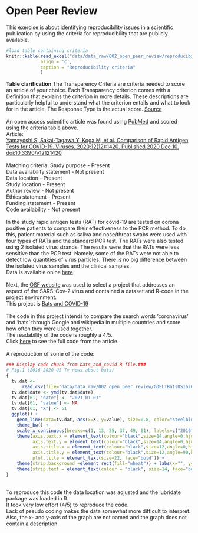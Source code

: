 # Open Peer Review 

This exercise is about identifying reproducibility issues in a scientific publication by using the criteria for reproducibility that are publicly available.
<br>
```r
#load table containing criteria
knitr::kable(read_excel("data/data_raw/002_open_peer_review/reproducibility_criteria.xlsx"), 
             align = 'c', 
             caption = "Reproducibility criteria"
             )
```
__Table clarification__ The Transparency Criteria are criteria needed to score an article of your choice. Each Transparency criterion comes with a Definition that explains the criterion in more details. These descriptions are particularly helpful to understand what the criterion entails and what to look for in the article. The Response Type is the actual score.  [Source](https://www.researchgate.net/publication/340244621_Reproducibility_and_reporting_practices_in_COVID-19_preprint_manuscripts/fulltext/5e81f9fd92851caef4ae37ba/Reproducibility-and-reporting-practices-in-COVID-19-preprint-manuscripts.pdf)
<br> <br>
An open access scientific article was found using [PubMed](https://pubmed.ncbi.nlm.nih.gov/) and scored using the criteria table above.
<br> 
Article: <br>
[Yamayoshi S, Sakai-Tagawa Y, Koga M, et al. Comparison of Rapid Antigen Tests for COVID-19. Viruses. 2020;12(12):1420. Published 2020 Dec 10. doi:10.3390/v12121420](https://pubmed.ncbi.nlm.nih.gov/33322035/)
<br> <br>
Matching criteria:
Study purpose -                 Present <br>
Data availability statement -   Not present <br>
Data location -                 Present <br>
Study location -                Present <br>
Author review -                 Not present <br>
Ethics statement -              Present <br>
Funding statement -             Present <br>
Code availability -             Not present
<br> <br>
In the study rapid antigen tests (RAT) for covid-19 are tested on corona positive patients to compare their effectiveness to the PCR method. To do this, patient material such as saliva and nose/throat swabs were used with four types of RATs and the standard PCR test. The RATs were also tested using 2 isolated virus strands. The results were that the RATs were less sensitive than the PCR test. Namely, some of the RATs were not able to detect low quantities of virus particles. There is no big difference between the isolated virus samples and the clinical samples. <br>
Data is available onine [here](https://www.mdpi.com/1999-4915/12/12/1420/s1).
<br> <br>
Next, the [OSF website](https://osf.io/) was used to select a project that addresses an aspect of the SARS-Cov-2 virus and contained a dataset and R-code in the project environment. <br>
This project is [Bats and COVID-19](https://osf.io/wxh6a/)
<br> <br> 
The code in this project intends to compare the search words 'coronavirus' and 'bats' through Google and wikipedia in multiple countries and score how often they were used together. <br>
The readability of the code is roughly a 4/5. 
<br>
Click [here](data/data_raw/002_open_peer_review/bats_and_covid.R) to see the full code from the article.
<br> <br> 
A reproduction of some of the code: 
<br>
``` r
### Display code chunk from bats_and_covid.R file.###
# Fig.1 (2016-2020 US Tv news about bats) 
{
  tv.dat <- 
      read.csv(file="data/data_raw/002_open_peer_review/GDELTBatsUS1620.csv")
  tv.dat$date <- ymd(tv.dat$date)
  tv.dat[61, "date"] <- "2021-01-01"
  tv.dat[61, "value"] <- NA
  tv.dat[61, "X"] <- 61
  ggplot() + 
    geom_line(data=tv.dat, aes(x=X, y=value), size=0.8, color="steelblue", linetype="solid") + 
    theme_bw() + 
    scale_x_continuous(breaks=c(1, 13, 25, 37, 49, 61), labels=c("2016", "2017", "2018", "2019", "2020", "2021")) +
    theme(axis.text.x = element_text(colour="black",size=14,angle=0,hjust=.5,vjust=.5,face="plain"),
          axis.text.y = element_text(colour="black",size=14,angle=0,hjust=1,vjust=0,face="plain"),  
          axis.title.x = element_text(colour="black",size=12,angle=0,hjust=.5,vjust=.5,face="plain"),
          axis.title.y = element_text(colour="black",size=12,angle=90,hjust=.5,vjust=.5,face="plain"),
          plot.title = element_text(size=22, face="bold")) +
    theme(strip.background =element_rect(fill="wheat")) + labs(x="", y="") +
    theme(strip.text = element_text(colour = "black", size=14, face="bold"))
}
``` 
<br>
To reproduce this code the data location was adjusted and the lubridate package was loaded in R.
<br>
It took very low effort (4/5) to reproduce the code. 
<br>
Lack of pseudo coding makes the data somewhat more difficult to interpret. Also, the x- and y-axis of the graph are not named and the graph does not contain a description. 
